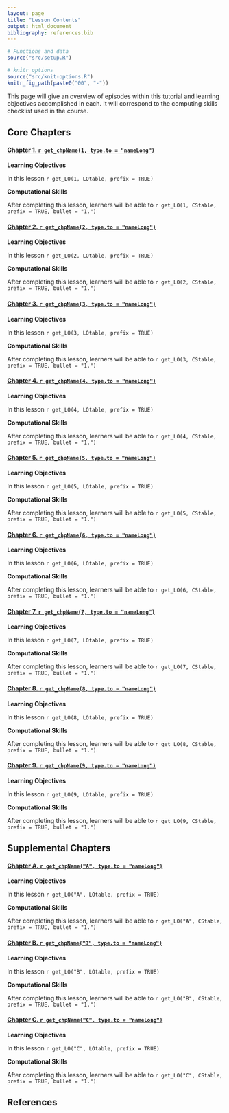 ```yaml
---
layout: page
title: "Lesson Contents"
output: html_document
bibliography: references.bib
---
```



```r
# Functions and data
source("src/setup.R")

# knitr options
source("src/knit-options.R")
knitr_fig_path(paste0("00", "-"))

```


This page will give an overview of episodes within this tutorial and learning objectives accomplished in each. It will correspond to the computing skills checklist used in the course.

## Core Chapters

#### [Chapter 1. `r get_chpName(1, type.to = "nameLong")`](`r paste0(get_chpName(1, type = "fileName"), ".html")`)


**Learning Objectives**

In this lesson 
`r get_LO(1, LOtable, prefix = TRUE)`


**Computational Skills**

After completing this lesson, learners will be able to 
`r get_LO(1, CStable, prefix = TRUE, bullet = "1.")`


#### [Chapter 2. `r get_chpName(2, type.to = "nameLong")`](`r paste0(get_chpName(2, type = "fileName"), ".html")`)


**Learning Objectives**

In this lesson 
`r get_LO(2, LOtable, prefix = TRUE)`


**Computational Skills**

After completing this lesson, learners will be able to 
`r get_LO(2, CStable, prefix = TRUE, bullet = "1.")`



#### [Chapter 3. `r get_chpName(3, type.to = "nameLong")`](`r paste0(get_chpName(3, type = "fileName"), ".html")`)

**Learning Objectives**

In this lesson 
`r get_LO(3, LOtable, prefix = TRUE)`

**Computational Skills**

After completing this lesson, learners will be able to 
`r get_LO(3, CStable, prefix = TRUE, bullet = "1.")`


#### [Chapter 4. `r get_chpName(4, type.to = "nameLong")`](`r paste0(get_chpName(4, type = "fileName"), ".html")`)


**Learning Objectives**

In this lesson 
`r get_LO(4, LOtable, prefix = TRUE)`


**Computational Skills**

After completing this lesson, learners will be able to 
`r get_LO(4, CStable, prefix = TRUE, bullet = "1.")`

#### [Chapter 5. `r get_chpName(5, type.to = "nameLong")`](`r paste0(get_chpName(5, type = "fileName"), ".html")`)


**Learning Objectives**

In this lesson 
`r get_LO(5, LOtable, prefix = TRUE)`


**Computational Skills**

After completing this lesson, learners will be able to 
`r get_LO(5, CStable, prefix = TRUE, bullet = "1.")`


#### [Chapter 6. `r get_chpName(6, type.to = "nameLong")`](`r paste0(get_chpName(6, type = "fileName"), ".html")`)


**Learning Objectives**

In this lesson 
`r get_LO(6, LOtable, prefix = TRUE)`



**Computational Skills**

After completing this lesson, learners will be able to 
`r get_LO(6, CStable, prefix = TRUE, bullet = "1.")`


#### [Chapter 7. `r get_chpName(7, type.to = "nameLong")`](`r paste0(get_chpName(7, type = "fileName"), ".html")`)


**Learning Objectives**

In this lesson 
`r get_LO(7, LOtable, prefix = TRUE)`

**Computational Skills**

After completing this lesson, learners will be able to 
`r get_LO(7, CStable, prefix = TRUE, bullet = "1.")`


#### [Chapter 8. `r get_chpName(8, type.to = "nameLong")`](`r paste0(get_chpName(8, type = "fileName"), ".html")`)


**Learning Objectives**

In this lesson 
`r get_LO(8, LOtable, prefix = TRUE)`

**Computational Skills**

After completing this lesson, learners will be able to 
`r get_LO(8, CStable, prefix = TRUE, bullet = "1.")`


#### [Chapter 9. `r get_chpName(9, type.to = "nameLong")`](`r paste0(get_chpName(9, type = "fileName"), ".html")`)


**Learning Objectives**

In this lesson 
`r get_LO(9, LOtable, prefix = TRUE)`


**Computational Skills**

After completing this lesson, learners will be able to 
`r get_LO(9, CStable, prefix = TRUE, bullet = "1.")`


## Supplemental Chapters

#### [Chapter A. `r get_chpName("A", type.to = "nameLong")`](`r paste0(get_chpName("A", type = "fileName"), ".html")`)

**Learning Objectives**

In this lesson 
`r get_LO("A", LOtable, prefix = TRUE)`


**Computational Skills**

After completing this lesson, learners will be able to 
`r get_LO("A", CStable, prefix = TRUE, bullet = "1.")`


#### [Chapter B. `r get_chpName("B", type.to = "nameLong")`](`r paste0(get_chpName("B", type = "fileName"), ".html")`)

**Learning Objectives**

In this lesson 
`r get_LO("B", LOtable, prefix = TRUE)`


**Computational Skills**

After completing this lesson, learners will be able to 
`r get_LO("B", CStable, prefix = TRUE, bullet = "1.")`


#### [Chapter C. `r get_chpName("C", type.to = "nameLong")`](`r paste0(get_chpName("C", type = "fileName"), ".html")`)


**Learning Objectives**

In this lesson 
`r get_LO("C", LOtable, prefix = TRUE)`


**Computational Skills**

After completing this lesson, learners will be able to 
`r get_LO("C", CStable, prefix = TRUE, bullet = "1.")`

## References


